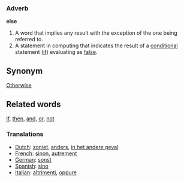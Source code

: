 === Adverb ===

'''else'''

#A word that implies any result with the exception of the one being referred to.
#A statement in computing that indicates the result of a [[conditional]] statement  ([[if]]) evaluating as [[false]].

==Synonym==
[[Otherwise]]

==Related words==
[[If]], [[then]], [[and]], [[or]], [[not]]

=== Translations ===
*[[Dutch]]: [[zoniet]], [[anders]], [[in het andere geval]]
*[[French]]: [[sinon]], [[autrement]]
*[[German]]: [[sonst]]
*[[Spanish]]: [[sino]]
*[[Italian]]: [[altrimenti]], [[oppure]]